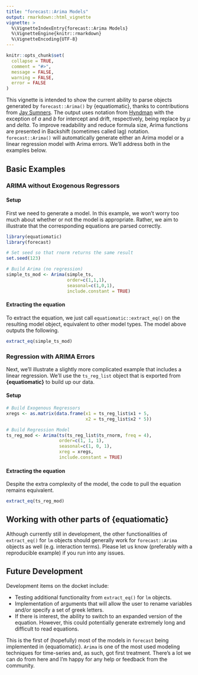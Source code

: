 ```yaml
---
title: "forecast::Arima Models"
output: rmarkdown::html_vignette
vignette: >
  %\VignetteIndexEntry{forecast::Arima Models}
  %\VignetteEngine{knitr::rmarkdown}
  %\VignetteEncoding{UTF-8}
---
```


```r
knitr::opts_chunk$set(
  collapse = TRUE,
  comment = "#>",
  message = FALSE,
  warning = FALSE,
  error = FALSE
)
```

This vignette is intended to show the current ability to parse objects generated by `forecast::Arima()` by {equatiomatic}, thanks to contributions from [Jay Sumners](https://github.com/JaySumners). The output uses notation from [Hyndman](https://robjhyndman.com/hyndsight/arimaconstants/#:~:text=By%20default%2C%20the%20arima(),intercept%E2%80%9D%20in%20the%20R%20output) with the exception of $a$ and $b$ for intercept and drift, respectively, being replace by $\mu$ and $delta$. To improve readability and reduce formula size, Arima functions are presented in Backshift (sometimes called lag) notation. `forecast::Arima()` will automatically generate either an Arima model or a linear regression model with Arima errors. We'll address both in the examples below.

## Basic Examples
### ARIMA without Exogenous Regressors
#### Setup

First we need to generate a model. In this example, we won't worry too much about whether or not the model is appropriate. Rather, we aim to illustrate that the corresponding equations are parsed correctly.

```r
library(equatiomatic)
library(forecast)

# Set seed so that rnorm returns the same result
set.seed(123)

# Build Arima (no regression)
simple_ts_mod <- Arima(simple_ts, 
                       order=c(1,1,1),
                       seasonal=c(1,0,1),
                       include.constant = TRUE)
```

#### Extracting the equation
To extract the equation, we just call `equatiomatic::extract_eq()` on the resulting model object, equivalent to other model types. The model above outputs the following.

```r
extract_eq(simple_ts_mod)
```

### Regression with ARIMA Errors
Next, we'll illustrate a slightly more complicated example that includes a linear regression. We'll use the `ts_reg_list` object that is exported from **{equatiomatic}** to build up our data.

#### Setup
```r

# Build Exogenous Regressors
xregs <- as.matrix(data.frame(x1 = ts_reg_list$x1 + 5,
                              x2 = ts_reg_list$x2 * 5))

# Build Regression Model
ts_reg_mod <- Arima(ts(ts_reg_list$ts_rnorm, freq = 4), 
                    order=c(1, 1, 1),
                    seasonal=c(1, 0, 1),
                    xreg = xregs,
                    include.constant = TRUE)
```

#### Extracting the equation

Despite the extra complexity of the model, the code to pull the equation remains equivalent.

```r
extract_eq(ts_reg_mod)
```

## Working with other parts of {equatiomatic}

Although currently still in development, the other functionalities of `extract_eq()` for `lm` objects should generally work for `forecast::Arima` objects as well (e.g. interaction terms). Please let us know (preferably with a reproducible example) if you run into any issues.

## Future Development

Development items on the docket include:

* Testing additional functionality from `extract_eq()` for `lm` objects.
* Implementation of arguments that will allow the user to rename variables and/or specify a set of greek letters.
* If there is interest, the ability to switch to an expanded version of the equation. However, this could potentially generate extremely long and difficult to read equations.

This is the first of (hopefully) most of the models in `forecast` being implemented in {equatiomatic}. `Arima` is one of the most used modeling techniques for time-series and, as such, got first treatment. There's a lot we can do from here and I'm happy for any help or feedback from the community.
